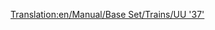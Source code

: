 [[Translation:en/Manual/Base Set/Trains/UU '37']]
{{ru/Manual/Base Set/Trains/Поезда|Image=[[File:en/Manual/Base Set/Trains/Uu37.png]]
|Name=UU "37"
|Cost=£19,921 ($39.842)
|Speed=144 км/ч (90 миль/ч)
|Weight=101 t
|Power= 1,750 л.с. (1.305 кВт)
|Annual=£1,828 ($3.656)
|Designed=1959
|Lifespan=20
|Capacity=нет
|Description=На 70 т легче сопоставимого по мощности и скорости SH "8P".
|Real-life=Это переименованная версия [http://en.wikipedia.org/wiki/British_Rail_Class_37 British Rail Class 37].
}}